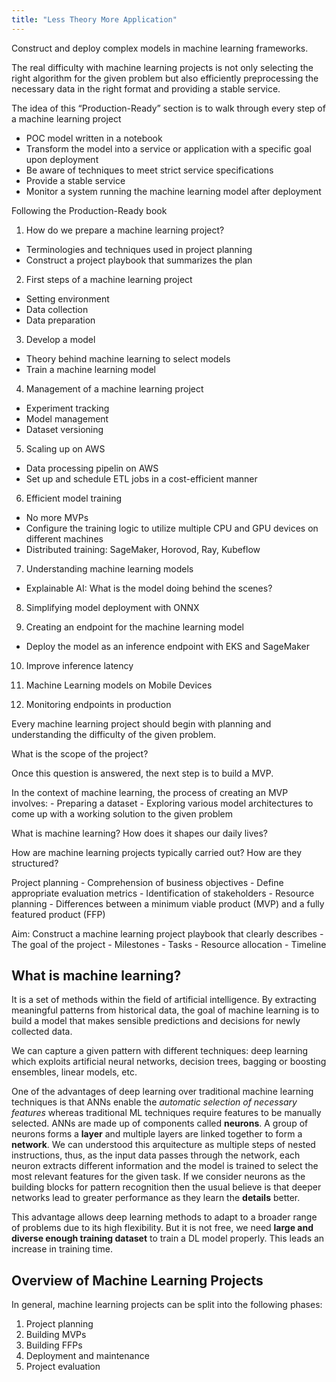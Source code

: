 ```yaml
---
title: "Less Theory More Application"
---
```


Construct and deploy complex models in machine learning frameworks.

The real difficulty with machine learning projects is not only selecting the right algorithm for the given problem but also efficiently preprocessing the necessary data in the right format and providing a stable service.

The idea of this "Production-Ready" section is to walk through every step of a machine learning project

* POC model written in a notebook
* Transform the model into a service or application with a specific goal upon deployment
* Be aware of techniques to meet strict service specifications
* Provide a stable service
* Monitor a system running the machine learning model after deployment

Following the Production-Ready book

1. How do we prepare a machine learning project?
  * Terminologies and techniques used in project planning
  * Construct a project playbook that summarizes the plan

2. First steps of a machine learning project
  * Setting environment
  * Data collection
  * Data preparation

3. Develop a model
  * Theory behind machine learning to select models
  * Train a machine learning model

4. Management of a machine learning project
  * Experiment tracking
  * Model management
  * Dataset versioning

5. Scaling up on AWS
  * Data processing pipelin on AWS
  * Set up and schedule ETL jobs in a cost-efficient manner

6. Efficient model training
  * No more MVPs
  * Configure the training logic to utilize multiple CPU and GPU devices on different machines
  * Distributed training: SageMaker, Horovod, Ray, Kubeflow

7. Understanding machine learning models
  * Explainable AI: What is the model doing behind the scenes?

8. Simplifying model deployment with ONNX

9. Creating an endpoint for the machine learning model
  * Deploy the model as an inference endpoint with EKS and SageMaker

10. Improve inference latency

11. Machine Learning models on Mobile Devices

12. Monitoring endpoints in production

Every machine learning project should begin with planning and understanding the difficulty of the given problem.

What is the scope of the project?

Once this question is answered, the next step is to build a MVP.

In the context of machine learning, the process of creating an MVP involves:
- Preparing a dataset
- Exploring various model architectures
to come up with a working solution to the given problem


What is machine learning? How does it shapes our daily lives?

How are machine learning projects typically carried out? How are they structured?

Project planning
- Comprehension of business objectives
- Define appropriate evaluation metrics
- Identification of stakeholders
- Resource planning
- Differences between a minimum viable product (MVP) and a fully featured product (FFP)

Aim: Construct a machine learning project playbook that clearly describes
- The goal of the project
- Milestones
- Tasks
- Resource allocation
- Timeline

## What is machine learning?

It is a set of methods within the field of artificial intelligence. By extracting meaningful patterns from historical data, the goal of machine learning is to build a model that makes sensible predictions and decisions for newly collected data.

We can capture a given pattern with different techniques: deep learning which exploits artificial neural networks, decision trees, bagging or boosting ensembles, linear models, etc.

One of the advantages of deep learning over traditional machine learning techniques is that ANNs enable the _automatic selection of necessary features_ whereas traditional ML techniques require features to be manually selected. ANNs are made up of components called **neurons**. A group of neurons forms a **layer** and multiple layers are linked together to form a **network**. We can understood this arquitecture as multiple steps of nested instructions, thus, as the input data passes through the network, each neuron extracts different information and the model is trained to select
the most relevant features for the given task. If we consider neurons as the building blocks for pattern recognition then the usual believe is that deeper networks lead to greater performance as they learn the __details__ better.

This advantage allows deep learning methods to adapt to a broader range of problems due to its high flexibility. But it is not free, we need __large and diverse enough training dataset__ to train a DL model properly. This leads an increase in training time.

## Overview of Machine Learning Projects

In general, machine learning projects can be split into the following phases:

1. Project planning
2. Building MVPs
3. Building FFPs
4. Deployment and maintenance
5. Project evaluation


